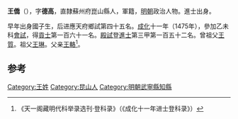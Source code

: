'''王僑'''（{{bd|1439年||？}}），字'''德高'''，直隸蘇州府崑山縣人，軍籍，[[明朝|明朝]]政治人物。進士出身。

早年出身國子生，后进應天府鄉試第四十五名。[[成化|成化]]十一年（1475年），參加乙未科[[會試|會試]]，得[[貢士|貢士]]第一百六十一名。[[殿試|殿試]]登[[進士|進士]]第三甲第一百五十二名。曾祖父[[王質|王質]]。祖父[[王琳|王琳]]。父亲[[王輅|王輅]]<ref>《天一阁藏明代科举录选刊·登科录》（《成化十一年进士登科录》）</ref>。

==参考==
{{reflist}}

{{start box}}
{{s-off}}
{{s-before|[[黃寯|黃寯]]}}
{{s-title|明朝武寧縣知縣|成化年間}}
{{s-after|[[嚴明_(明朝)|嚴明]]}}
{{end box}}

{{明朝人物小作品}}
{{成化十一年乙未科殿試金榜}}

[[Category:王姓|Category:王姓]]
[[Category:昆山人|Category:昆山人]]
[[Category:明朝武寧縣知縣|Category:明朝武寧縣知縣]]